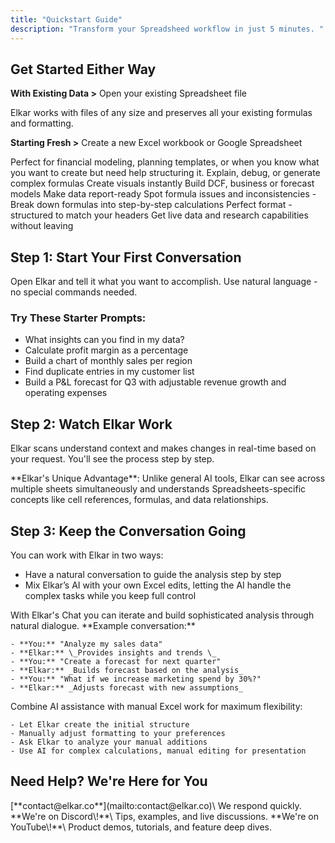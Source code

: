 ```yaml
---
title: "Quickstart Guide"
description: "Transform your Spreadsheed workflow in just 5 minutes. "
---
```


## Get Started Either Way

**With Existing Data \>** Open your existing Spreadsheet file

<Tip>
  Elkar works with files of any size and preserves all your existing formulas and formatting.
</Tip>

**Starting Fresh \>** Create a new Excel workbook or Google Spreadsheet

<Tip>
  Perfect for financial modeling, planning templates, or when you know what you want to create but need help structuring it.
</Tip>

<CardGroup cols={3}>
  <Card title="Formula Help" icon="calculator">
    Explain, debug, or generate complex formulas
  </Card>
  <Card title="Charts & Dashboards" icon="table">
    Create visuals instantly
  </Card>
  <Card title="Financial Modeling" icon="arrow-trend-up">
    Build DCF, business or forecast models
  </Card>
  <Card title="Clean & Format" icon="sparkles">
    Make data report-ready
  </Card>
  <Card title="Error Checks" icon="shield">
    Spot formula issues and inconsistencies
  </Card>
  <Card title="Formula Tracing" icon="calendar-lines-pen">
    - Break down formulas into step-by-step calculations
  </Card>
  <Card title="PDF to Excel" icon="file-check">
    Perfect format - structured to match your headers
  </Card>
  <Card title="Web Intelligence" icon="globe">
    Get live data and research capabilities without leaving
  </Card>
</CardGroup>

## Step 1: Start Your First Conversation

Open Elkar and tell it what you want to accomplish. Use natural language - no special commands needed.

### Try These Starter Prompts:

- What insights can you find in my data?
- Calculate profit margin as a percentage
- Build a chart of monthly sales per region
- Find duplicate entries in my customer list
- Build a P&L forecast for Q3 with adjustable revenue growth and operating expenses

## Step 2: Watch Elkar Work

Elkar scans understand context and makes changes in real-time based on your request. You'll see the process step by step.

<Note>
  **Elkar's Unique Advantage**: Unlike general AI tools, Elkar can see across multiple sheets simultaneously and understands Spreadsheets-specific concepts like cell references, formulas, and data relationships.
</Note>

## Step 3: Keep the Conversation Going

You can work with Elkar in two ways:

- Have a natural conversation to guide the analysis step by step
- Mix Elkar’s AI with your own Excel edits, letting the AI handle the complex tasks while you keep full control

<Tabs>
  <Tab title="AI Conversation Flow">
    With Elkar's Chat you can iterate and build sophisticated analysis through natural dialogue. **Example conversation:**

    - **You:** "Analyze my sales data"
    - **Elkar:** \_Provides insights and trends \_
    - **You:** "Create a forecast for next quarter"
    - **Elkar:** _Builds forecast based on the analysis_
    - **You:** "What if we increase marketing spend by 30%?"
    - **Elkar:** _Adjusts forecast with new assumptions_
  </Tab>
  <Tab title="Hybrid Approach">
    Combine AI assistance with manual Excel work for maximum flexibility:

    - Let Elkar create the initial structure
    - Manually adjust formatting to your preferences
    - Ask Elkar to analyze your manual additions
    - Use AI for complex calculations, manual editing for presentation
  </Tab>
</Tabs>

## Need Help? We're Here for You

<CardGroup cols={3}>
  <Card title="Email Support" icon="envelope">
    [**contact@elkar.co**](mailto:contact@elkar.co)\
    We respond quickly.
  </Card>
  <Card title="Join the Community" icon="users" href="https://discord.gg/k89v3cF6fX">
    **We're on Discord\!**\
    Tips, examples, and live discussions.
  </Card>
  <Card title="See Product Videos" icon="users" href="https://www.youtube.com/@ElkarA2A">
    **We're on YouTube\!**\
    Product demos, tutorials, and feature deep dives.
  </Card>
</CardGroup>